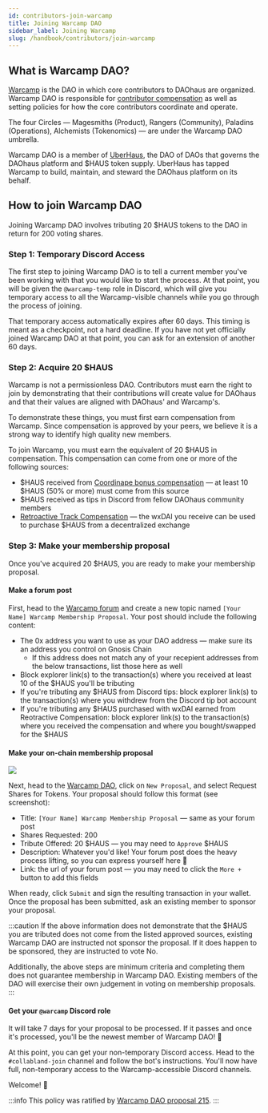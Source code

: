 ```yaml
---
id: contributors-join-warcamp
title: Joining Warcamp DAO
sidebar_label: Joining Warcamp
slug: /handbook/contributors/join-warcamp
--- 
```


## What is Warcamp DAO?

[Warcamp](https://app.daohaus.club/dao/0x64/0xef3d8c4fbb1860fceab16595db7e650cd5ad51c1) is the DAO in which core contributors to DAOhaus are organized. Warcamp DAO is responsible for [contributor compensation](compensation/overview) as well as setting policies for how the core contributors coordinate and operate.

The four Circles &mdash; Magesmiths (Product), Rangers (Community), Paladins (Operations), Alchemists (Tokenomics) &mdash; are under the Warcamp DAO umbrella.

Warcamp DAO is a member of [UberHaus](https://uberhaus.club), the DAO of DAOs that governs the DAOhaus platform and $HAUS token supply. UberHaus has tapped Warcamp to build, maintain, and steward the DAOhaus platform on its behalf.

## How to join Warcamp DAO

Joining Warcamp DAO involves tributing 20 $HAUS tokens to the DAO in return for 200 voting shares.

### Step 1: Temporary Discord Access

The first step to joining Warcamp DAO is to tell a current member you've been working with that you would like to start the process. At that point, you will be given the `@warcamp-temp` role in Discord, which will give you temporary access to all the Warcamp-visible channels while you go through the process of joining.

That temporary access automatically expires after 60 days. This timing is meant as a checkpoint, not a hard deadline. If you have not yet officially joined Warcamp DAO at that point, you can ask for an extension of another 60 days.

### Step 2: Acquire 20 $HAUS
Warcamp is not a permissionless DAO. Contributors must earn the right to join by demonstrating that their contributions will create value for DAOhaus and that their values are aligned with DAOhaus' and Warcamp's.

To demonstrate these things, you must first earn compensation from Warcamp. Since compensation is approved by your peers, we believe it is a strong way to identify high quality new members.

To join Warcamp, you must earn the equivalent of 20 $HAUS in compensation. This compensation can come from one or more of the following sources:

- $HAUS received from [Coordinape bonus compensation](compensation/coordinape-overview) &mdash; at least 10 $HAUS (50% or more) must come from this source
- $HAUS received as tips in Discord from fellow DAOhaus community members
- [Retroactive Track Compensation](compensation/retroactive) &mdash; the wxDAI you receive can be used to purchase $HAUS from a decentralized exchange

### Step 3: Make your membership proposal
Once you've acquired 20 $HAUS, you are ready to make your membership proposal. 

#### Make a forum post
First, head to the [Warcamp forum](https://forum.daohaus.club/c/hausdao/5) and create a new topic named `[Your Name] Warcamp Membership Proposal`. Your post should include the following content:
- The 0x address you want to use as your DAO address &mdash; make sure its an address you control on Gnosis Chain
  - If this address does not match any of your recepient addresses from the below transactions, list those here as well
- Block explorer link(s) to the transaction(s) where you received at least 10 of the $HAUS you'll be tributing
- If you're tributing any $HAUS from Discord tips: block explorer link(s) to the transaction(s) where you withdrew from the Discord tip bot account
- If you're tributing any $HAUS purchased with wxDAI earned from Reotractive Compensation: block explorer link(s) to the transaction(s) where you received the compensation and where you bought/swapped for the $HAUS

#### Make your on-chain membership proposal
![](/img/join-warcamp-proposal.png)

Next, head to the [Warcamp DAO](https://app.daohaus.club/dao/0x64/0xef3d8c4fbb1860fceab16595db7e650cd5ad51c1/proposals), click on `New Proposal`, and select Request Shares for Tokens. Your proposal should follow this format (see screenshot):
- Title: `[Your Name] Warcamp Membership Proposal` &mdash; same as your forum post
- Shares Requested: 200
- Tribute Offered: 20 $HAUS &mdash; you may need to `Approve` $HAUS
- Description: Whatever you'd like! Your forum post does the heavy process lifting, so you can express yourself here 🙂
- Link: the url of your forum post &mdash; you may need to click the `More +` button to add this fields

When ready, click `Submit` and sign the resulting transaction in your wallet. Once the proposal has been submitted, ask an existing member to sponsor your proposal.

:::caution
If the above information does not demonstrate that the $HAUS you are tributed does not come from the listed approved sources, existing Warcamp DAO are instructed not sponsor the proposal. If it does happen to be sponsored, they are instructed to vote No.

Additionally, the above steps are minimum criteria and completing them does not guarantee membership in Warcamp DAO. Existing members of the DAO will exercise their own judgement in voting on membership proposals.
:::

#### Get your `@warcamp` Discord role

It will take 7 days for your proposal to be processed. If it passes and once it's processed, you'll be the newest member of Warcamp DAO! 🥳

At this point, you can get your non-temporary Discord access. Head to the `#collabland-join` channel and follow the bot's instructions. You'll now have full, non-temporary access to the Warcamp-accessible Discord channels. 

Welcome! 🤗

:::info
This policy was ratified by [Warcamp DAO proposal 215](https://app.daohaus.club/dao/0x64/0xef3d8c4fbb1860fceab16595db7e650cd5ad51c1/proposals/215).
:::